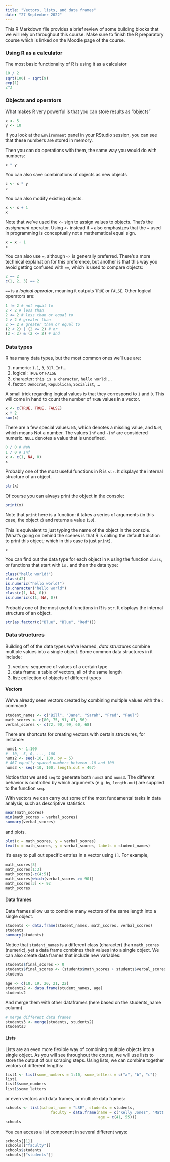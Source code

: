 ```yaml
---
title: "Vectors, lists, and data frames"
date: "27 September 2022"
---
```


This R Markdown file provides a brief review of some building blocks that we will rely on throughout this course. Make sure to finish the R preparatory course which is linked on the Moodle page of the course.

### Using R as a calculator

The most basic functionality of R is using it as a calculator

```r
10 / 2
sqrt(100) + sqrt(9)
exp(1)
2^3
```

### Objects and operators

What makes R very powerful is that you can store results as "objects"

```r
x <- 5
y <- 10
```

If you look at the `Environment` panel in your RStudio session, you can see that these numbers are stored in memory.

Then you can do operations with them, the same way you would do with numbers:

```r
x * y
```

You can also save combinations of objects as new objects

```r
z <- x * y
z
```

You can also modify existing objects.

```r
x <- x + 1
x
```

Note that we've used the `<-` sign to assign values to objects. That's the *assignment* operator. Using `<-` instead if `=` also emphasizes that the `=` used in programming is conceptually not a mathematical equal sign.

```r
x = x + 1
x
```

You can also use `=`, although `<-` is generally preferred. There's a more technical explanation for this preference, but another is that this way you avoid getting confused with `==`, which is used to compare objects:

```r
2 == 2
c(1, 2, 3) == 2
```

`==` is a *logical operator*, meaning it outputs `TRUE` or `FALSE`. Other logical operators are:

```r
1 != 2 # not equal to
2 < 2 # less than
2 <= 2 # less than or equal to
2 > 2 # greater than
2 >= 2 # greater than or equal to
(2 < 2) | (2 <= 2) # or
(2 < 2) & (2 <= 2) # and
```

### Data types

R has many data types, but the most common ones we'll use are:

1. numeric: `1.1`, `3`, `317`, `Inf`...
2. logical: `TRUE` or `FALSE`
3. character: `this is a character`, `hello world!`...
4. factor: `Democrat`, `Republican`, `Socialist`, ...

A small trick regarding logical values is that they correspond to `1` and `0`. This will come in hand to count the number of `TRUE` values in a vector.

```r
x <- c(TRUE, TRUE, FALSE)
x * 2
sum(x)
```

There are a few special values: `NA`, which denotes a missing value, and `NaN`, which means Not a number. The values `Inf` and `-Inf` are considered numeric. `NULL` denotes a value that is undefined.

```r
0 / 0 # NaN
1 / 0 # Inf
x <- c(1, NA, 0)
x
```

Probably one of the most useful functions in R is `str`. It displays the internal structure of an object.

```r
str(x)
```

Of course you can always print the object in the console:

```r
print(x)
```

Note that `print` here is a function: it takes a series of arguments (in this case, the object `x`) and returns a value (`50`).

This is equivalent to just typing the name of the object in the console. (What's going on behind the scenes is that R is calling the default function to print this object; which in this case is just `print`).

```r
x
```


You can find out the data type for each object in `R` using the function `class`, or functions that start with `is.` and then the data type:

```r
class("hello world!")
class(42)
is.numeric("hello world!")
is.character("hello world")
class(c(1, NA, 0))
is.numeric(c(1, NA, 0))
```

Probably one of the most useful functions in R is `str`. It displays the internal structure of an object.

```r
str(as.factor(c("Blue", "Blue", "Red")))
```

### Data structures

Building off of the data types we've learned, *data structures* combine multiple values into a single object. Some common data structures in `R` include:

1. vectors: sequence of values of a certain type
2. data frame: a table of vectors, all of the same length
3. list: collection of objects of different types

#### Vectors

We've already seen vectors created by **c**ombining multiple values with the `c` command:

```r
student_names <- c("Bill", "Jane", "Sarah", "Fred", "Paul")
math_scores <- c(80, 75, 91, 67, 56)
verbal_scores <- c(72, 90, 99, 60, 68)
```

There are shortcuts for creating vectors with certain structures, for instance:

```r
nums1 <- 1:100
# -10, -5, 0, ..., 100
nums2 <- seq(-10, 100, by = 5)
# 467 equally spaced numbers between -10 and 100
nums3 <- seq(-10, 100, length.out = 467)
```

Notice that we used `seq` to generate both `nums2` and `nums3`. The different behavior is controlled by which arguments (e.g. `by`, `length.out`) are supplied to the function `seq`.

With vectors we can carry out some of the most fundamental tasks in data analysis, such as descriptive statistics

```r
mean(math_scores)
min(math_scores - verbal_scores)
summary(verbal_scores)
```

and plots.

```r
plot(x = math_scores, y = verbal_scores)
text(x = math_scores, y = verbal_scores, labels = student_names)
```

It's easy to pull out specific entries in a vector using `[]`. For example,


```r
math_scores[3]
math_scores[1:3]
math_scores[-c(4:5)]
math_scores[which(verbal_scores >= 90)]
math_scores[3] <- 92
math_scores
```

#### Data frames

Data frames allow us to combine many vectors of the same length into a single object.

```r
students <- data.frame(student_names, math_scores, verbal_scores)
students
summary(students)
```

Notice that `student_names` is a different class (character) than `math_scores` (numeric), yet a data frame combines their values into a single object. We can also create data frames that include new variables:

```r
students$final_scores <- 0
students$final_scores <- (students$math_scores + students$verbal_scores) / 2
students
```


```r

age <- c(18, 19, 20, 21, 22)
students2 <- data.frame(student_names, age)
students2


```

And merge them with other dataframes (here based on the students_name column)

```r

# merge different data frames
students3 <- merge(students, students2)
students3
```



#### Lists

Lists are an even more flexible way of combining multiple objects into a single object. As you will see throughout the course, we will use lists to store the output of our scraping steps. Using lists, we can combine together vectors of different lengths:

```r
list1 <- list(some_numbers = 1:10, some_letters = c("a", "b", "c"))
list1
list1$some_numbers
list1$some_letters
```

or even vectors and data frames, or multiple data frames:

```r
schools <- list(school_name = "LSE", students = students,
                    faculty = data.frame(name = c("Kelly Jones", "Matt Smith"),
                                         age = c(41, 55)))
schools
```

You can access a list component in several different ways:

```r

schools[[1]]
schools[["faculty"]]
schools$students
schools[["students"]]

```
